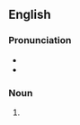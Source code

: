 ==English==

===Pronunciation===
* {{IPA|hʌni}}
* {{rhymes|ʌni}}

===Noun===
{{en-noun|-}}

# {{eye dialect of|honey}}
{{count page|[[Wiktionary:Page count]]}}